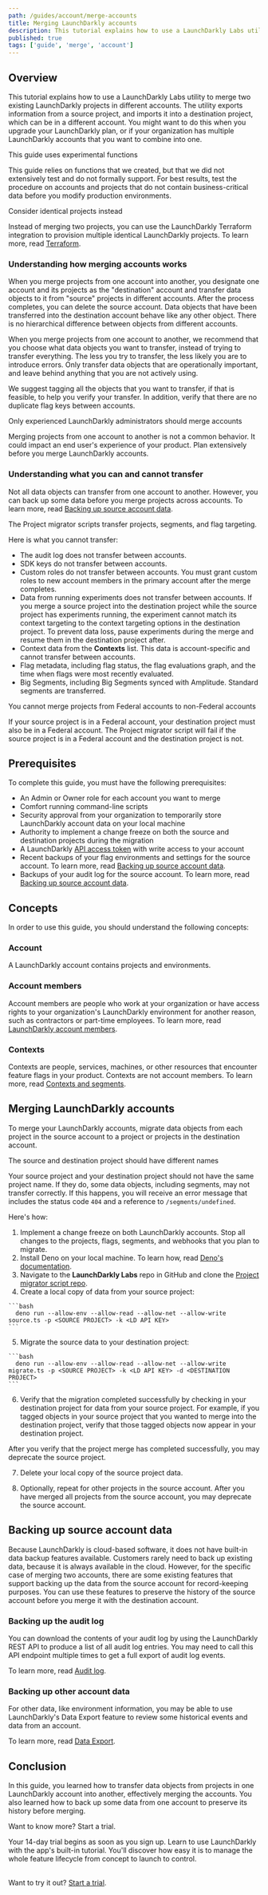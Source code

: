 ```yaml
---
path: /guides/account/merge-accounts
title: Merging LaunchDarkly accounts
description: This tutorial explains how to use a LaunchDarkly Labs utility to merge two existing LaunchDarkly projects in different accounts.
published: true
tags: ['guide', 'merge', 'account']
---
```


## Overview

This tutorial explains how to use a LaunchDarkly Labs utility to merge two existing LaunchDarkly projects in different accounts. The utility exports information from a source project, and imports it into a destination project, which can be in a different account. You might want to do this when you upgrade your LaunchDarkly plan, or if your organization has multiple LaunchDarkly accounts that you want to combine into one.

<Callout intent="alert">
<CalloutTitle>This guide uses experimental functions</CalloutTitle>
<CalloutDescription>

 This guide relies on functions that we created, but that we did not extensively test and do not formally support. For best results, test the procedure on accounts and projects that do not contain business-critical data before you modify production environments.

</CalloutDescription>
</Callout>

<Callout intent="info">
<CalloutTitle>Consider identical projects instead</CalloutTitle>
<CalloutDescription>

 Instead of merging two projects, you can use the LaunchDarkly Terraform integration to provision multiple identical LaunchDarkly projects. To learn more, read [Terraform](/integrations/terraform).

</CalloutDescription>
</Callout>


### Understanding how merging accounts works

When you merge projects from one account into another, you designate one account and its projects as the "destination" account and transfer data objects to it from "source" projects in different accounts. After the process completes, you can delete the source account. Data objects that have been transferred into the destination account behave like any other object. There is no hierarchical difference between objects from different accounts.

When you merge projects from one account to another, we recommend that you choose what data objects you want to transfer, instead of trying to transfer everything. The less you try to transfer, the less likely you are to introduce errors. Only transfer data objects that are operationally important, and leave behind anything that you are not actively using.

We suggest tagging all the objects that you want to transfer, if that is feasible, to help you verify your transfer. In addition, verify that there are no duplicate flag keys between accounts.

<Callout intent = "alert">
<CalloutTitle>Only experienced LaunchDarkly administrators should merge accounts</CalloutTitle>
<CalloutDescription>

 Merging projects from one account to another is not a common behavior. It could impact an end user's experience of your product. Plan extensively before you merge LaunchDarkly accounts.

</CalloutDescription>
</Callout>

### Understanding what you can and cannot transfer

Not all data objects can transfer from one account to another. However, you can back up some data before you merge projects across accounts. To learn more, read [Backing up source account data](#backing-up-source-account-data).

The Project migrator scripts transfer projects, segments, and flag targeting.

Here is what you cannot transfer:

* The audit log does not transfer between accounts.
* SDK keys do not transfer between accounts.
* Custom roles do not transfer between accounts. You must grant custom roles to new account members in the primary account after the merge completes.
* Data from running experiments does not transfer between accounts. If you merge a source project into the destination project while the source project has experiments running, the experiment cannot match its context targeting to the context targeting options in the destination project. To prevent data loss, pause experiments during the merge and resume them in the destination project after.
* Context data from the **Contexts** list. This data is account-specific and cannot transfer between accounts.
* Flag metadata, including flag status, the flag evaluations graph, and the time when flags were most recently evaluated.
* Big Segments, including Big Segments synced with Amplitude. Standard segments are transferred.

<Callout intent="alert" site="federal">
<CalloutTitle>You cannot merge projects from Federal accounts to non-Federal accounts</CalloutTitle>
<CalloutDescription>

If your source project is in a Federal account, your destination project must also be in a Federal account. The Project migrator script will fail if the source project is in a Federal account and the destination project is not.

</CalloutDescription>
</Callout>

## Prerequisites

To complete this guide, you must have the following prerequisites:

* An Admin or Owner role for each account you want to merge
* Comfort running command-line scripts
* Security approval from your organization to temporarily store LaunchDarkly account data on your local machine
* Authority to implement a change freeze on both the source and destination projects during the migration
* A LaunchDarkly [API access token](/home/account-security/api-access-tokens) with write access to your account
* Recent backups of your flag environments and settings for the source account. To learn more, read [Backing up source account data](#backing-up-source-account-data).
* Backups of your audit log for the source account. To learn more, read [Backing up source account data](#backing-up-source-account-data).

## Concepts

In order to use this guide, you should understand the following concepts:

### Account

A LaunchDarkly account contains projects and environments.

### Account members

Account members are people who work at your organization or have access rights to your organization's LaunchDarkly environment for another reason, such as contractors or part-time employees. To learn more, read [LaunchDarkly account members](/home/members/managing).

### Contexts

Contexts are people, services, machines, or other resources that encounter feature flags in your product. Contexts are not account members. To learn more, read [Contexts and segments](/home/contexts).

## Merging LaunchDarkly accounts

To merge your LaunchDarkly accounts, migrate data objects from each project in the source account to a project or projects in the destination account.

<Callout intent="info">
<CalloutTitle>The source and destination project should have different names</CalloutTitle>
<CalloutDescription>

Your source project and your destination project should not have the same project name. If they do, some data objects, including segments, may not transfer correctly. If this happens, you will receive an error message that includes the status code `404` and a reference to `/segments/undefined`.

</CalloutDescription>
</Callout>

Here's how:

1. Implement a change freeze on both LaunchDarkly accounts. Stop all changes to the projects, flags, segments, and webhooks that you plan to migrate.
2. Install Deno on your local machine. To learn how, read [Deno's documentation](https://deno.land/).
3. Navigate to the **LaunchDarkly Labs** repo in GitHub and clone the [Project migrator script repo](https://github.com/launchdarkly-labs/project-migrator-script).
4. Create a local copy of data from your source project:

  <CodeSample>
  <CSTab label="Export from source project">

    ```bash
      deno run --allow-env --allow-read --allow-net --allow-write source.ts -p <SOURCE PROJECT> -k <LD API KEY>
    ```

  </CSTab>
  </CodeSample>

5. Migrate the source data to your destination project:

  <CodeSample>
  <CSTab label="Migrate to destination project">

    ```bash
      deno run --allow-env --allow-read --allow-net --allow-write migrate.ts -p <SOURCE PROJECT> -k <LD API KEY> -d <DESTINATION PROJECT>
    ```

  </CSTab>
  </CodeSample>

6. Verify that the migration completed successfully by checking in your destination project for data from your source project. For example, if you tagged objects in your source project that you wanted to merge into the destination project, verify that those tagged objects now appear in your destination project.

  After you verify that the project merge has completed successfully, you may deprecate the source project.

7. Delete your local copy of the source project data.

8. Optionally, repeat for other projects in the source account. After you have merged all projects from the source account, you may deprecate the source account.

## Backing up source account data

Because LaunchDarkly is cloud-based software, it does not have built-in data backup features available. Customers rarely need to back up existing data, because it is always available in the cloud. However, for the specific case of merging two accounts, there are some existing features that support backing up the data from the source account for record-keeping purposes. You can use these features to preserve the history of the source account before you merge it with the destination account.

### Backing up the audit log

You can download the contents of your audit log by using the LaunchDarkly REST API to produce a list of all audit log entries. You may need to call this API endpoint multiple times to get a full export of audit log events.

To learn more, read [Audit log](https://apidocs.launchdarkly.com/tag/Audit-log).

### Backing up other account data

For other data, like environment information, you may be able to use LaunchDarkly's Data Export feature to review some historical events and data from an account.

To learn more, read [Data Export](/home/data-export).

## Conclusion

In this guide, you learned how to transfer data objects from projects in one LaunchDarkly account into another, effectively merging the accounts. You also learned how to back up some data from one account to preserve its history before merging.

<Callout intent="primary" site="launchDarkly">
<CalloutTitle>Want to know more? Start a trial.</CalloutTitle>
<CalloutDescription>

Your 14-day trial begins as soon as you sign up. Learn to use LaunchDarkly with the app's built-in tutorial. You'll discover how easy it is to manage the whole feature lifecycle from concept to launch to control.<br/><br/>

Want to try it out? [Start a trial](https://launchdarkly.com/start-trial/).

</CalloutDescription>
</Callout>
